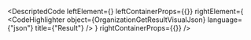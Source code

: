 
<DescriptedCode
  leftElement={<OrganizationGetResultDesc />}
  leftContainerProps={{}}
  rightElement={
    <CodeHighlighter
      object={OrganizationGetResultVisualJson}
      language={"json"}
      title={"Result"}
    />
  }
  rightContainerProps={{}}
/>
